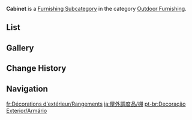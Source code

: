 {{About|exterior cabinets|interior cabinets|Large Furnishing/Cabinet}}
{{Terminology Infobox
|title        = Cabinet
|image        = Icon Housing Outdoor Furnishing Cabinet.png
|type         = Item Groups
|type2        = Furnishing Subcategories
|type3        = Exterior Furnishings
|type4        = Outdoor Furnishing
}}
'''Cabinet''' is a [[Furnishing Subcategory]] in the category [[Outdoor Furnishing]].

==List==
{{Furnishings by Category Table|Outdoor Furnishing Cabinet|nocategory=1|version=1}}

==Gallery==
{{Furnishings by Category Gallery|Outdoor Furnishing Cabinet}}

==Change History==
{{Change History|1.5}}

==Navigation==
{{Furnishing Navbox|exterior}}

[[Category:Outdoor Furnishing Cabinet| ]]

[[fr:Décorations d'extérieur/Rangements]]
[[ja:屋外調度品/棚]]
[[pt-br:Decoração Exterior/Armário]]